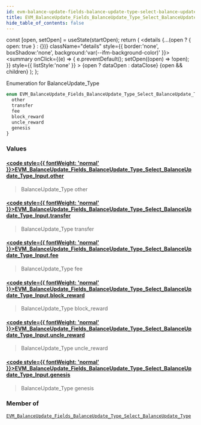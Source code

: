 ```yaml
---
id: evm-balance-update-fields-balance-update-type-select-balance-update-type-input
title: EVM_BalanceUpdate_Fields_BalanceUpdate_Type_Select_BalanceUpdate_Type_Input
hide_table_of_contents: false
---
```







  const [open, setOpen] = useState(startOpen);
  return (
    <details {...(open ? { open: true } : {})} className="details" style={{ border:'none', boxShadow:'none', background:'var(--ifm-background-color)' }}>
      <summary
        onClick={(e) => {
          e.preventDefault();
          setOpen((open) => !open);
        }}
        style={{ listStyle:'none' }}
      >
      {open ? dataOpen : dataClose}
      </summary>
      {open && children}
    </details>
  );
};




Enumeration for BalanceUpdate_Type


```graphql
enum EVM_BalanceUpdate_Fields_BalanceUpdate_Type_Select_BalanceUpdate_Type_Input {
  other
  transfer
  fee
  block_reward
  uncle_reward
  genesis
}
```




### Values

#### [<code style={{ fontWeight: 'normal' }}>EVM_BalanceUpdate_Fields_BalanceUpdate_Type_Select_BalanceUpdate_Type_Input.<b>other</b></code>](#) 
> BalanceUpdate_Type other
> 

#### [<code style={{ fontWeight: 'normal' }}>EVM_BalanceUpdate_Fields_BalanceUpdate_Type_Select_BalanceUpdate_Type_Input.<b>transfer</b></code>](#) 
> BalanceUpdate_Type transfer
> 

#### [<code style={{ fontWeight: 'normal' }}>EVM_BalanceUpdate_Fields_BalanceUpdate_Type_Select_BalanceUpdate_Type_Input.<b>fee</b></code>](#) 
> BalanceUpdate_Type fee
> 

#### [<code style={{ fontWeight: 'normal' }}>EVM_BalanceUpdate_Fields_BalanceUpdate_Type_Select_BalanceUpdate_Type_Input.<b>block_reward</b></code>](#) 
> BalanceUpdate_Type block_reward
> 

#### [<code style={{ fontWeight: 'normal' }}>EVM_BalanceUpdate_Fields_BalanceUpdate_Type_Select_BalanceUpdate_Type_Input.<b>uncle_reward</b></code>](#) 
> BalanceUpdate_Type uncle_reward
> 

#### [<code style={{ fontWeight: 'normal' }}>EVM_BalanceUpdate_Fields_BalanceUpdate_Type_Select_BalanceUpdate_Type_Input.<b>genesis</b></code>](#) 
> BalanceUpdate_Type genesis
> 



### Member of

[`EVM_BalanceUpdate_Fields_BalanceUpdate_Type_Select_BalanceUpdate_Type`](/docs/graphql-reference/inputs/evm-balance-update-fields-balance-update-type-select-balance-update-type)  <Badge class="secondary" text="input"/>

